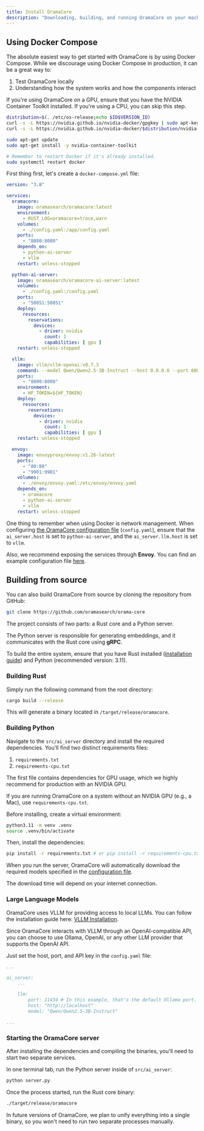 ```yaml
---
title: Install OramaCore
description: "Downloading, building, and running OramaCore on your machine or in production."
---
```


## Using Docker Compose

The absolute easiest way to get started with OramaCore is by using Docker Compose. While we discourage using Docker Compose in production, it can be a great way to:

1. Test OramaCore locally
2. Understanding how the system works and how the components interact

If you're using OramaCore on a GPU, ensure that you have the NVIDIA Container Toolkit installed. If you're using a CPU, you can skip this step.

```sh
distribution=$(. /etc/os-release;echo $ID$VERSION_ID)
curl -s -L https://nvidia.github.io/nvidia-docker/gpgkey | sudo apt-key add -
curl -s -L https://nvidia.github.io/nvidia-docker/$distribution/nvidia-docker.list | sudo tee /etc/apt/sources.list.d/nvidia-docker.list

sudo apt-get update
sudo apt-get install -y nvidia-container-toolkit

# Remember to restart Docker if it's already installed.
sudo systemctl restart docker
```

First thing first, let's create a `docker-compose.yml` file:

```yaml
version: "3.8"

services:
  oramacore:
    image: oramasearch/oramacore:latest
    environment:
      - RUST_LOG=oramacore=trace,warn
    volumes:
      - ./config.yaml:/app/config.yaml
    ports:
      - "8080:8080"
    depends_on:
      - python-ai-server
      - vllm
    restart: unless-stopped

  python-ai-server:
    image: oramasearch/oramacore-ai-server:latest
    volumes:
      - ./config.yaml:/config.yaml
    ports:
      - "50051:50051"
    deploy:
      resources:
        reservations:
          devices:
            - driver: nvidia
              count: 1
              capabilities: [ gpu ]
    restart: unless-stopped

  vllm:
    image: vllm/vllm-openai:v0.7.3
    command: --model Qwen/Qwen2.5-3B-Instruct --host 0.0.0.0 --port 8000
    ports:
      - "8000:8000"
    environment:
      - HF_TOKEN=${HF_TOKEN}
    deploy:
      resources:
        reservations:
          devices:
            - driver: nvidia
              count: 1
              capabilities: [ gpu ]
    restart: unless-stopped

  envoy:
    image: envoyproxy/envoy:v1.26-latest
    ports:
      - "80:80"
      - "9901:9901"
    volumes:
      - ./envoy/envoy.yaml:/etc/envoy/envoy.yaml
    depends_on:
      - oramacore
      - python-ai-server
      - vllm
    restart: unless-stopped
```

One thing to remember when using Docker is network management. When configuring [the OramaCore configuration file](/docs/oramacore/guide/configuration) (`config.yaml`), ensure that the `ai_server.host` is set to `python-ai-server`, and the `ai_server.llm.host` is set to `vllm`.

Also, we recommend exposing the services through **Envoy**. You can find an example configuration file [here](https://github.com/oramasearch/oramacore/blob/develop/envoy/envoy.yaml).

## Building from source

You can also build OramaCore from source by cloning the repository from GitHub:

```sh
git clone https://github.com/oramasearch/orama-core
```

The project consists of two parts: a Rust core and a Python server.

The Python server is responsible for generating embeddings, and it communicates with the Rust core using **gRPC**.

To build the entire system, ensure that you have Rust installed ([installation guide](https://www.rust-lang.org/tools/install)) and Python (recommended version: 3.11).

### Building Rust

Simply run the following command from the root directory:

```sh
cargo build --release
```

This will generate a binary located in `/target/release/oramacore`.

### Building Python

Navigate to the `src/ai_server` directory and install the required dependencies. You'll find two distinct requirements files:

1. `requirements.txt`
2. `requirements-cpu.txt`

The first file contains dependencies for GPU usage, which we highly recommend for production with an NVIDIA GPU.

If you are running OramaCore on a system without an NVIDIA GPU (e.g., a Mac), use `requirements-cpu.txt`.

Before installing, create a virtual environment:

```sh
python3.11 -m venv .venv
source .venv/bin/activate
```

Then, install the dependencies:

```sh
pip install -r requirements.txt # or pip install -r requirements-cpu.txt
```

When you run the server, OramaCore will automatically download the required models specified in the [configuration file](/docs/oramacore/guide/configuration).

The download time will depend on your internet connection.

### Large Language Models

OramaCore uses VLLM for providing access to local LLMs. You can follow the installation guide here: [VLLM Installation](https://docs.vllm.ai/en/v0.5.5/getting_started/installation.html).

Since OramaCore interacts with VLLM through an OpenAI-compatible API, you can choose to use Ollama, OpenAI, or any other LLM provider that supports the OpenAI API.

Just set the host, port, and API key in the `config.yaml` file:

```yaml
...

ai_server:
    ...

    llm:
        port: 11434 # In this example, that's the default Ollama port.
        host: "http://localhost"
        model: "Qwen/Qwen2.5-3B-Instruct"

...
```

### Starting the OramaCore server

After installing the dependencies and compiling the binaries, you'll need to start two separate services.

In one terminal tab, run the Python server inside of `src/ai_server`:

```sh
python server.py
```

Once the process started, run the Rust core binary:

```sh
./target/release/oramacore
```

In future versions of OramaCore, we plan to unify everything into a single binary, so you won't need to run two separate processes manually.